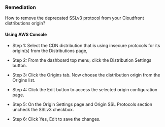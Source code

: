 ### Remediation

How to remove the deprecated SSLv3 protocol from your Cloudfront distributions origin?

#### Using AWS Console

- Step 1: Select the CDN distribution that is using insecure protocols for its origin(s) from the Distributions page,

- Step 2: From the dashboard top menu, click the Distribution Settings button.

- Step 3: Click the Origins tab. Now choose the distribution origin from the Origins list.

- Step 4: Click the Edit button to access the selected origin configuration page.

- Step 5: On the Origin Settings page and Origin SSL Protocols section uncheck the SSLv3 checkbox.

- Step 6: Click Yes, Edit to save the changes.
